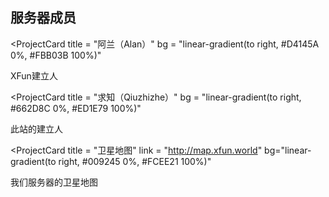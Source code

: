 ## 服务器成员

<ProjectCard
  title = "阿兰（Alan）"
  bg = "linear-gradient(to right, #D4145A 0%, #FBB03B 100%)"
>
  XFun建立人
</ProjectCard>

<ProjectCard
  title = "求知（Qiuzhizhe）"
  bg = "linear-gradient(to right, #662D8C 0%, #ED1E79 100%)"
>
  此站的建立人
</ProjectCard>

<ProjectCard
  title = "卫星地图"
  link = "http://map.xfun.world"
  bg="linear-gradient(to right, #009245 0%, #FCEE21 100%)"
>
  我们服务器的卫星地图
</ProjectCard>
